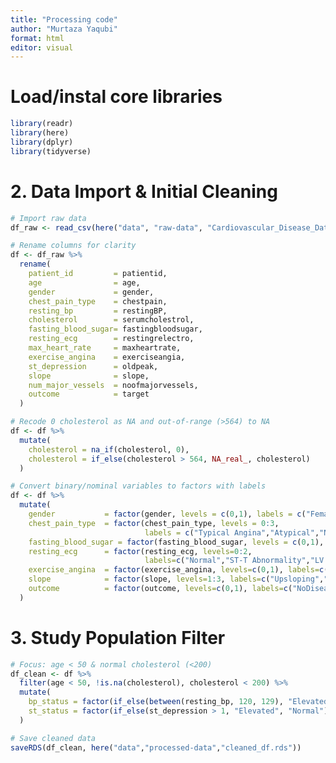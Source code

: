 ```yaml
---
title: "Processing code"
author: "Murtaza Yaqubi"
format: html
editor: visual
---
```



# Load/instal core libraries

```r
library(readr)
library(here)
library(dplyr)
library(tidyverse)
```

# 2. Data Import & Initial Cleaning

```r
# Import raw data
df_raw <- read_csv(here("data", "raw-data", "Cardiovascular_Disease_Dataset.csv"))

# Rename columns for clarity
df <- df_raw %>%
  rename(
    patient_id         = patientid,
    age                = age,
    gender             = gender,
    chest_pain_type    = chestpain,
    resting_bp         = restingBP,
    cholesterol        = serumcholestrol,
    fasting_blood_sugar= fastingbloodsugar,
    resting_ecg        = restingrelectro,
    max_heart_rate     = maxheartrate,
    exercise_angina    = exerciseangia,
    st_depression      = oldpeak,
    slope              = slope,
    num_major_vessels  = noofmajorvessels,
    outcome            = target
  )

# Recode 0 cholesterol as NA and out-of-range (>564) to NA
df <- df %>%
  mutate(
    cholesterol = na_if(cholesterol, 0),
    cholesterol = if_else(cholesterol > 564, NA_real_, cholesterol)
  )

# Convert binary/nominal variables to factors with labels
df <- df %>%
  mutate(
    gender           = factor(gender, levels = c(0,1), labels = c("Female","Male")),
    chest_pain_type  = factor(chest_pain_type, levels = 0:3,
                              labels = c("Typical Angina","Atypical","Non-anginal","Asymptomatic")),
    fasting_blood_sugar = factor(fasting_blood_sugar, levels = c(0,1), labels = c("False","True")),
    resting_ecg      = factor(resting_ecg, levels=0:2,
                              labels=c("Normal","ST-T Abnormality","LV Hypertrophy")),
    exercise_angina  = factor(exercise_angina, levels=c(0,1), labels=c("No","Yes")),
    slope            = factor(slope, levels=1:3, labels=c("Upsloping","Flat","Downsloping")),
    outcome          = factor(outcome, levels=c(0,1), labels=c("NoDisease","Disease"))
  )
```

# 3. Study Population Filter

```r
# Focus: age < 50 & normal cholesterol (<200)
df_clean <- df %>%
  filter(age < 50, !is.na(cholesterol), cholesterol < 200) %>%
  mutate(
    bp_status = factor(if_else(between(resting_bp, 120, 129), "Elevated", "Normal")),
    st_status = factor(if_else(st_depression > 1, "Elevated", "Normal"))
  )

# Save cleaned data
saveRDS(df_clean, here("data","processed-data","cleaned_df.rds"))
```